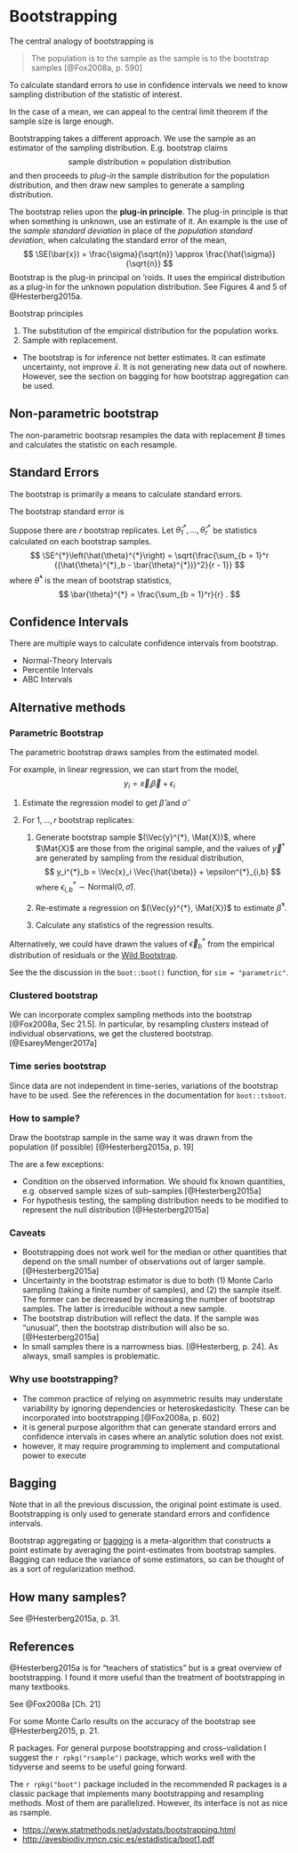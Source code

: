 # Bootstrapping

The central analogy of bootstrapping is

> The population is to the sample as the sample is to the bootstrap samples [@Fox2008a, p. 590]

To calculate standard errors to use in confidence intervals we need to know sampling distribution of the statistic of interest.

In the case of a mean, we can appeal to the central limit theorem if the sample size is large enough.

Bootstrapping takes a different approach. 
We use the sample as an estimator of the sampling distribution. 
E.g. bootstrap claims
$$
\text{sample distribution} \approx \text{population distribution}
$$
and then proceeds to *plug-in* the sample distribution for the population distribution, and then draw new samples to generate a sampling distribution.

The bootstrap relies upon the **plug-in principle**.
The plug-in principle is that when something is unknown, use an estimate of it.
An example is the use of the *sample standard deviation* in place of the *population standard deviation*, when calculating the standard error of the mean,
$$
\SE(\bar{x}) = \frac{\sigma}{\sqrt{n}} \approx \frac{\hat{\sigma}}{\sqrt{n}}
$$
Bootstrap is the plug-in principal on 'roids.
It uses the empirical distribution  as a plug-in for the unknown population distribution.
See Figures 4 and 5 of @Hesterberg2015a. 

Bootstrap principles

1.  The substitution of the empirical distribution for the population works.
1.  Sample with replacement.

-   The bootstrap is for inference not better estimates. It can estimate uncertainty, not improve $\bar{x}$. It is not generating new data out of nowhere. However, see the section on bagging for how bootstrap aggregation can be used.

## Non-parametric bootstrap

The non-parametric bootsrap resamples the data with replacement $B$ times and calculates the statistic on each resample.

## Standard Errors

The bootstrap is primarily a means to calculate standard errors.

The bootstrap standard error is

Suppose there are $r$ bootstrap replicates.
Let $\hat{\theta}^{*}_1, \dots, \hat{\theta}^{*}_r$ be statistics calculated on each bootstrap samples.
$$
\SE^{*}\left(\hat{\theta}^{*}\right) = \sqrt{\frac{\sum_{b = 1}^r {(\hat{\theta}^{*}_b - \bar{\theta}^{*})}^2}{r - 1}}
$$
where $\bar{\theta}^{*}$ is the mean of bootstrap statistics,
$$
\bar{\theta}^{*} = \frac{\sum_{b = 1}^r}{r} .
$$

## Confidence Intervals

There are multiple ways to calculate confidence intervals from bootstrap.

-   Normal-Theory Intervals
-   Percentile Intervals
-   ABC Intervals

## Alternative methods

### Parametric Bootstrap

The parametric bootstrap draws samples from the estimated model.

For example, in linear regression, we can start from the model,
$$
y_i = \Vec{x}_i \Vec{\beta} + \epsilon_i
$$

1.  Estimate the regression model to get $\hat{\beta}$ and $\hat{\sigma}$

1.  For $1, \dots, r$ bootstrap replicates:

    1.  Generate bootstrap sample $(\Vec{y}^{*}, \Mat{X})$, where $\Mat{X}$ are 
        those from the original sample, and the values of $\Vec{y}^{*}$ are generated
        by sampling from the residual distribution,
        $$
        y_i^{*}_b = \Vec{x}_i \Vec{\hat{\beta}} + \epsilon^{*}_{i,b}
        $$
        where $\epsilon^{*}_{i,b} \sim \mathrm{Normal}(0, \hat{\sigma})$.

    1.  Re-estimate a regression on  $(\Vec{y}^{*}, \Mat{X})$ to estimate
        $\hat{\beta}^{*}$.

    1.  Calculate any statistics of the regression results.

Alternatively, we could have drawn the values of $\Vec{\epsilon}^*_b$ from the
empirical distribution of residuals or the [Wild Bootstrap](https://www.math.kth.se/matstat/gru/sf2930/papers/wild.bootstrap.pdf).

See the the discussion in the `boot::boot()` function, for `sim = "parametric"`.

### Clustered bootstrap

We can incorporate complex sampling methods into the bootstrap [@Fox2008a, Sec 21.5].
In particular, by resampling clusters instead of individual observations, we get the clustered bootstrap.[@EsareyMenger2017a]

### Time series bootstrap

Since data are not independent in time-series, variations of the bootstrap have to be used.
See the references in the documentation for `boot::tsboot`.

### How to sample?

Draw the bootstrap sample in the same way it was drawn from the population (if possible) [@Hesterberg2015a, p. 19]

The are a few exceptions:

-   Condition on the observed information. We should fix known quantities, e.g. observed sample sizes of sub-samples [@Hesterberg2015a]
-   For hypothesis testing, the sampling distribution needs to be modified to represent the null distribution [@Hesterberg2015a]

### Caveats

-   Bootstrapping does not work well for the median or other quantities that depend on the small number of observations out of larger sample.[@Hesterberg2015a]
-   Uncertainty in the bootstrap estimator is due to both (1) Monte Carlo sampling (taking a finite number of samples), and (2) the sample itself. The former can be decreased by increasing the number of bootstrap samples. The latter is irreducible without a new sample.
-   The bootstrap distribution will reflect the data. If the sample was "unusual", then the bootstrap distribution will also be so.[@Hesterberg2015a]
-   In small samples there is a narrowness bias. [@Hesterberg, p. 24]. As always, small samples is problematic.

### Why use bootstrapping?

-   The common practice of relying on asymmetric results may understate variability by ignoring dependencies or heteroskedasticity. These can be incorporated into bootstrapping.[@Fox2008a, p. 602]
-   it is general purpose algorithm that can generate standard errors and confidence intervals in cases where an analytic solution does not exist.
-   however, it may require programming to implement and computational power to execute

## Bagging

Note that in all the previous discussion, the original point estimate is used.
Bootstrapping is only used to generate standard errors and confidence intervals.

Bootstrap aggregating or [bagging](https://en.wikipedia.org/wiki/Bootstrap_aggregating) is a meta-algorithm that constructs a point estimate by averaging the point-estimates from bootstrap samples.
Bagging can reduce the variance of some estimators, so can be thought of as a sort of regularization method.

## How many samples? 

See @Hesterberg2015a, p. 31.

## References

@Hesterberg2015a is for "teachers of statistics" but is a great overview of bootstrapping.
I found it more useful than the treatment of bootstrapping in many textbooks.

See @Fox2008a [Ch. 21]

For some Monte Carlo results on the accuracy of the bootstrap see @Hesterberg2015, p. 21.

R packages. For general purpose bootstrapping and cross-validation I suggest the `r rpkg("rsample")` package, which works well with the tidyverse and seems to be
useful going forward.

The `r rpkg("boot")` package included in the recommended R packages is a classic package that implements many bootstrapping and resampling methods. Most of them
are parallelized. However, its interface is not as nice as rsample.

-   <https://www.statmethods.net/advstats/bootstrapping.html>
-   <http://avesbiodiv.mncn.csic.es/estadistica/boot1.pdf>

